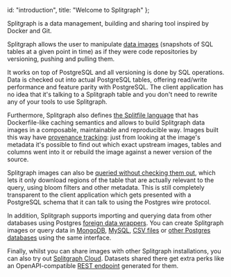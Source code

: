   id: "introduction",
  title: "Welcome to Splitgraph"
};

Splitgraph is a data management, building and sharing tool inspired by Docker and Git.

Splitgraph allows the user to manipulate [data images](../concepts/images) (snapshots of SQL tables at a given point in time) as if they
were code repositories by versioning, pushing and pulling them.

It works on top of PostgreSQL and all versioning is done by SQL operations. Data is checked out into actual PostgreSQL tables, offering read/write performance and feature parity with PostgreSQL. The client application has no idea that it's talking to a Splitgraph table and you don't need to rewrite any of your tools to use Splitgraph.

Furthermore, Splitgraph also defines [the Splitfile language](../concepts/splitfiles) that has Dockerfile-like caching semantics and allows to build Splitgraph data images in a composable, maintainable and reproducible way. Images built this way have [provenance tracking](../working_with_data/inspecting_provenance): just from looking at the image's metadata it's possible to find out which exact upstream images, tables and columns went into it or rebuild the image against a newer version of the source.

Splitgraph images can also be [queried without checking them out](../large_datasets/layered_querying), which lets it only download regions of the table that are actually relevant to the query, using bloom filters and other metadata. This is still completely transparent to the client application which gets presented with a PostgreSQL schema that it can talk to using the Postgres wire protocol.

In addition, Splitgraph supports importing and querying data from other databases using Postgres [foreign data wrappers](../ingesting_data/foreign_data_wrappers/introduction).
You can create Splitgraph images or query data in [MongoDB](../ingesting_data/foreign_data_wrappers/load_mongo_collections),
[MySQL](../ingesting_data/foreign_data_wrappers/load_mysql_tables),
[CSV files](../ingesting_data/load_csv_files) or [other Postgres databases](../ingesting_data/foreign_data_wrappers/load_postgres_tables) using the same interface.

Finally, whilst you can share images with other Splitgraph installations, you can also try out [Splitgraph Cloud](../splitgraph_cloud/introduction). Datasets shared there get extra perks like an OpenAPI-compatible [REST endpoint](../splitgraph_cloud/publish_rest_api) generated for them.
